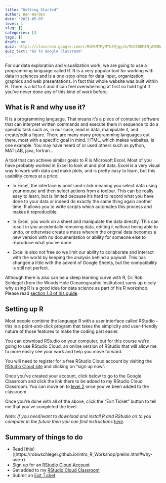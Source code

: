 ```yaml
---
title: "Getting Started"
author: Ben Harden
date: '2021-05-05'
level: 1
slug: []
categories: []
tags: []
draft: no
quiz: https://classroom.google.com/c/MzM4MTMyMTU4Mjgy/m/MzQ5ODM1NjA0NDAw/details
quiz_text: "Go to Google Classroom"
---
```


For our data exploration and visualization work, we are going to use a programming language called R. R is a very popular tool for working with data in sciences and is a one-stop-shop for data input, organization, graphics and web presentations. In fact this whole website was built within R. There is a lot to it and it can feel overwhelming at first so hold tight if you've never done any of this kind of work before.

## What is R and why use it?

R is a programming language. That means it's a piece of computer software that can interpret written commands and execute them in sequence to do a specific task such as, in our case, read in data, manipulate it, and create/edit a figure. There are many many programming languages out there, most with a specific goal in mind. HTML, which makes websites, is one example. You may have heard of or used others such as python, MATLAB, java, fortran...

A tool that can achieve similar goals to R is Microsoft Excel. Most of you have probably worked in Excel to look at and plot data. Excel is a very visual way to work with data and make plots, and is pretty easy to learn, but this usability comes at a price:

* In Excel, the interface is point-and-click meaning you select data using your mouse and then select actions from a toolbar. This can be really easy to learn, but is limited because it's hard to record what you have done to your data or indeed do exactly the same thing again another time. R allows you to write scripts which automates this process and makes it reproducible.

* In Excel, you work on a sheet and manipulate the data directly. This can result in you accidentally removing data, editing it without being able to undo, or otherwise create a mess wherein the original data becomes a new version with no documentation or ability for someone else to reproduce what you've done. 

* Excel is also not free so we limit our ability to collaborate and interact with the world by keeping the analysis behind a paywall. This has changed a little with the advent of Google Sheets, but the compatibility is still not perfect.

Although there is also can be a steep learning curve with R, Dr. Rob Schlegel (from the Woods Hole Oceanographic Institution) sums up nicely why using R is a good idea for data science as part of his R workshop. Please read [section 1.3 of his guide](https://robwschlegel.github.io/Intro_R_Workshop/prelim.html#why-use-r).

## Setting up R

Most people combine the language R with a user interface called RStudio - this is a point-and-click program that takes the simplicity and user-friendly nature of those features to make the coding part easier.

You can download RStudio on your computer, but for this course we're going to use RStudio Cloud, an online version of RStudio that will allow me to more easily see your work and help you move forward.

You will need to register for a free RStudio Cloud account by visiting the [RStudio Cloud site](https://rstudio.cloud/plans/free) and clicking on "sign up now".

Once you've created your account, click below to go to the Google Classroom and click the link there to be added to my RStudio Cloud Classroom. You can move on to [level 2](../level-2/) once you've been added to the classroom.

Once you're done with all of the above, click the "Exit Ticket" button to tell me that you've completed the level.

*Note: If you need/want to download and install R and RStudio on to you computer in the future then you can find instructions [here](https://robwschlegel.github.io/Intro_R_Workshop/prelim.html#using-your-own-computer).*

## Summary of things to do

* Read [this]((https://robwschlegel.github.io/Intro_R_Workshop/prelim.html#why-use-r)
* Sign up for an [RStudio Cloud Account](https://rstudio.cloud/plans/free)
* Get added to my [RStudio Cloud Classroom](linkhere)
* Submit an [Exit Ticket](linkhere)

